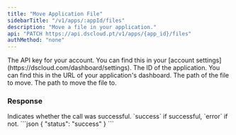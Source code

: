 ```yaml
---
title: "Move Application File"
sidebarTitle: "/v1/apps/:appId/files"
description: "Move a file in your application."
api: "PATCH https://api.dscloud.pt/v1/apps/{app_id}/files"
authMethod: "none"
---
```


<ParamField header="Authorization" type="string" placeholder="API KEY" required>
  The API key for your account. You can find this in your [account settings](https://dscloud.com/dashboard/settings).
</ParamField>

<ParamField path="app_id" type="string" placeholder="Application ID" required>
  The ID of the application. You can find this in the URL of your application's dashboard.
</ParamField>

<ParamField body="path" type="string" placeholder="Path to file" required>
  The path of the file to move.
</ParamField>

<ParamField body="to" type="string" placeholder="Path to file" required>
  The path to move the file to.
</ParamField>

### Response

<ResponseField name="status" type="string">
  Indicates whether the call was successful. `success` if successful, `error` if not.
</ResponseField>

<ResponseExample>
```json
{
    "status": "success"
}
```
</ResponseExample>